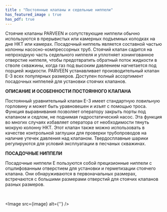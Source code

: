```yaml
---
title : "Постоянные клапаны и седельные ниппели"
has_featured_image : true
has_pdf: true
---
```


Стоячие клапаны PARVEEN и сопутствующие ниппели обычно используются в прерывистых или камерных подъемных колодках на дне НКТ или камерах. Посадочный ниппель является составной частью колонны насосно-компрессорных труб. Стоячий клапан садится на непроходную часть седельного ниппеля и уплотняет хонингованное отверстие ниппеля, чтобы предотвратить обратный поток жидкости в стволе скважины, когда газ под высоким давлением нагнетается под порцией жидкости. PARVEEN устанавливает производительный клапан E-3 всех популярных размеров. Доступен полный ассортимент посадочных ниппелей для установки стоячих клапанов.

**ОПИСАНИЕ И ОСОБЕННОСТИ ПОСТОЯННОГО КЛАПАНА**

Постоянный уравнительный клапан E-3 имеет стандартную ловильную горловину и может быть уравновешен и изъят с помощью троса. Функция выравнивания позволяет оператору закрыть порты под клапаном и седлом, не поднимая гидростатический насос. Эта функция во многих случаях избавляет оператора от необходимости тянуть мокрую колонну НКТ. Этот клапан также можно использовать в качестве контрольной заглушки для проверки трубопроводов на наличие утечек давления над клапаном. Твердосплавные шарики регулируются для условий эксплуатации в песчаных скважинах.

**ПОСАДОЧНЫЕ НИППЕЛИ**

Посадочные ниппели E пользуются собой прецизионные ниппели с отшлифованным отверстием для установки и герметизации стоячего клапана. Они обнаруживаются в первоначальных размерах, встречаются с большими размерами отверстий для стоячих клапанов разных размеров.

<br />

<Image src={image} alt={''} />
